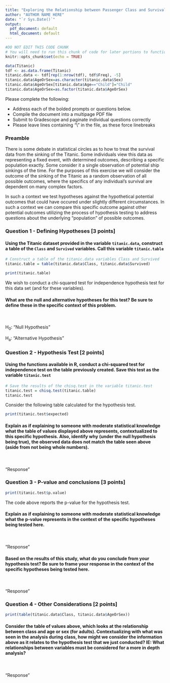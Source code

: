 ---
title: "Exploring the Relationship between Passenger Class and Survival during the sinking of the Titanic"
author: "AUTHOR NAME HERE"
date: "`r Sys.Date()`"
output:
  pdf_document: default
  html_document: default
---

```{r setup, include=FALSE}
#DO NOT EDIT THIS CODE CHUNK
# You will need to run this chunk of code for later portions to function
knitr::opts_chunk$set(echo = TRUE)

data(Titanic)
tdf <- as.data.frame(Titanic)
titanic.data <- tdf[rep(1:nrow(tdf), tdf$Freq), -5]
titanic.data$AgeOrSex=as.character(titanic.data$Sex)
titanic.data$AgeOrSex[titanic.data$Age=="Child"]="Child"
titanic.data$AgeOrSex=as.factor(titanic.data$AgeOrSex)
```

Please complete the following:

* Address each of the bolded prompts or questions below.
* Compile the document into a multipage PDF file
* Submit to Gradescope and paginate individual questions correctly
* Please leave lines containing "\\" in the file, as these force linebreaks

### Preamble

There is some debate in statistical circles as to how to treat the survival data from the sinking of the Titanic. Some individuals view this data as representing a fixed event, with determined outcomes, describing a specific population exactly. Some consider it a single observation of potential ship sinkings of the time. For the purposes of this exercise we will consider the outcome of the sinking of the Titanic as a random observation of all possible outcomes, where the specifics of any individual's survival are dependent on many complex factors.

In such a context we test hypotheses against the hypothetical potential outcomes that could have occured under slightly different circumstances. In such a context we can compare this specific outcome against other potential outcomes utilizing the process of hypothesis testing to address questions about the underlying "population" of possible outcomes.

### Question 1 - Defining Hypotheses [3 points]

#### Using the Titanic dataset provided in the variable `titanic.data`, construct a table of the `Class` and `Survived` variables. Call this variable `titanic.table`

```{r table}
# Construct a table of the titanic.data variables Class and Survived
titanic.table = table(titanic.data$Class, titanic.data$Survived)

print(titanic.table)
```
We wish to conduct a chi-squared test for independence hypothesis test for this data set (and for these variables). 

#### What are the null and alternative hypotheses for this test? Be sure to define these in the specific context of this problem.
\
\
H<sub>0</sub>: "Null Hypothesis"

H<sub>a</sub>: "Alternative Hypothesis"

### Question 2 - Hypothesis Test [2 points]

#### Using the functions available in R, conduct a chi-squared test for independence test on the table previously created. Save this test as the variable `titanic.test`

```{r hypothesisTest}
# Save the results of the chisq.test in the variable titanic.test
titanic.test = chisq.test(titanic.table)
titanic.test
```

Consider the following table calculated for the hypothesis test.

```{r expectedTable}
print(titanic.test$expected)
```

#### Explain as if explaining to someone with moderate statistical knowledge what the table of values displayed above represents, contextualized to this specific hypothesis. Also, identify why (under the null hypothesis being true), the observed data does not match the table seen above (aside from not being whole numbers).
\
\
"Response"

### Question 3 - P-value and conclusions [3 points]

```{r pValue}
print(titanic.test$p.value)
```

The code above reports the p-value for the hypothesis test. 

#### Explain as if explaining to someone with moderate statistical knowledge what the p-value represents in the context of the specific hypotheses being tested here.
\
\
"Response"

#### Based on the results of this study, what do you conclude from your hypothesis test? Be sure to frame your response in the context of the specific hypotheses being tested here.
\
\
"Response"

### Question 4 - Other Considerations [2 points]

```{r otherConsider}
print(table(titanic.data$Class, titanic.data$AgeOrSex))
```

#### Consider the table of values above, which looks at the relationship between class and age or sex (for adults). Contextualizing with what was seen in the analysis during class, how might we consider the information above as it relates to the hypothesis test that we just conducted? IE: What relationships between variables must be considered for a more in depth analysis? 
\
\
"Response"